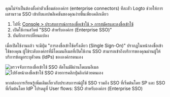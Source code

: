 คุณไม่จำเป็นต้องตั้งค่าตัวเชื่อมต่อองค์กร (enterprise connectors) ทีละตัว Logto ช่วยให้การผสานรวม SSO เข้ากับแอปพลิเคชันของคุณง่ายขึ้นเพียงคลิกเดียว

1. ไปที่: [Console > ประสบการณ์การลงชื่อเข้าใช้ > การสมัครและลงชื่อเข้าใช้](https://cloud.logto.io/to/sign-in-experience/sign-up-and-sign-in)
2. เปิดใช้งานสวิตช์ "SSO สำหรับองค์กร (Enterprise SSO)"
3. บันทึกการเปลี่ยนแปลง

เมื่อเปิดใช้งานแล้ว จะมีปุ่ม "การลงชื่อเข้าใช้ครั้งเดียว (Single Sign-On)" ปรากฏในหน้าลงชื่อเข้าใช้ของคุณ ผู้ใช้ระดับองค์กรที่มีโดเมนอีเมลที่เปิดใช้งาน SSO สามารถเข้าถึงบริการของคุณผ่านผู้ให้บริการข้อมูลระบุตัวตน (IdPs) ขององค์กรตนเอง

<img
  src="/img/tutorial/sso-email-auto-navigation.png"
  alt="ตรวจจับการลงชื่อเข้าใช้ SSO อัตโนมัติผ่านโดเมนอีเมล"
/>
<img
  src="/img/tutorial/sso-link-button-navigation.png"
  alt="ไปยังหน้าลงชื่อเข้าใช้ SSO ด้วยการคลิกปุ่มลิงก์ด้วยตนเอง"
/>

หากต้องการเรียนรู้เพิ่มเติมเกี่ยวกับประสบการณ์ผู้ใช้ SSO รวมถึง SSO ที่เริ่มต้นโดย SP และ SSO ที่เริ่มต้นโดย IdP โปรดดูที่ User flows: <MainSiteUrl href="/end-user-flows/enterprise-sso">SSO สำหรับองค์กร (Enterprise SSO)</MainSiteUrl>
